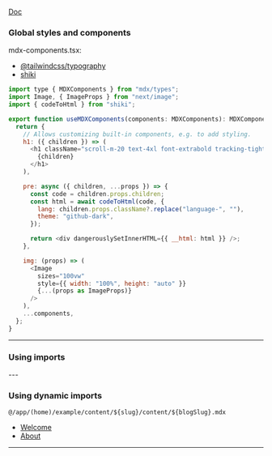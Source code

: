 
[Doc](https://nextjs.org/docs/app/building-your-application/configuring/mdx#local-styles-and-components)

### Global styles and components

mdx-components.tsx:

- [@tailwindcss/typography](https://github.com/tailwindlabs/tailwindcss-typography)
- [shiki](https://shiki.style/)

```javascript
import type { MDXComponents } from "mdx/types";
import Image, { ImageProps } from "next/image";
import { codeToHtml } from "shiki";

export function useMDXComponents(components: MDXComponents): MDXComponents {
  return {
    // Allows customizing built-in components, e.g. to add styling.
    h1: ({ children }) => (
      <h1 className="scroll-m-20 text-4xl font-extrabold tracking-tight lg:text-5xl">
        {children}
      </h1>
    ),

    pre: async ({ children, ...props }) => {
      const code = children.props.children;
      const html = await codeToHtml(code, {
        lang: children.props.className?.replace("language-", ""),
        theme: "github-dark",
      });

      return <div dangerouslySetInnerHTML={{ __html: html }} />;
    },

    img: (props) => (
      <Image
        sizes="100vw"
        style={{ width: "100%", height: "auto" }}
        {...(props as ImageProps)}
      />
    ),
    ...components,
  };
}

```
---

### Using imports
<Welcome />
---

### Using dynamic imports
```
@/app/(home)/example/content/${slug}/content/${blogSlug}.mdx
```
- [Welcome](/example/mdx/blog/welcome)
- [About](/example/mdx/blog/about)
---

